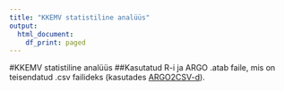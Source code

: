 ```yaml
---
title: "KKEMV statistiline analüüs"
output:
  html_document:
    df_print: paged
---
```


#KKEMV statistiline analüüs
##Kasutatud R-i ja ARGO .atab faile, mis on teisendatud .csv failideks (kasutades [ARGO2CSV-d](https://carlmartinkeerberg.github.io/WebSite/argo2csv.html)).